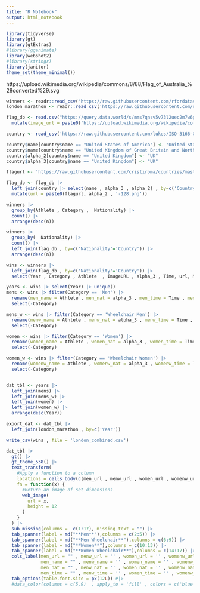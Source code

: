 ```yaml
---
title: "R Notebook"
output: html_notebook
---
```




```r
library(tidyverse)
library(gt)
library(gtExtras)
#library(gganimate)
library(webshot2)
#library(stringr)
library(janitor)
theme_set(theme_minimal())
```


https://upload.wikimedia.org/wikipedia/commons/8/88/Flag_of_Australia_%28converted%29.svg


```r
winners <- readr::read_csv('https://raw.githubusercontent.com/rfordatascience/tidytuesday/master/data/2023/2023-04-25/winners.csv')
london_marathon <- readr::read_csv('https://raw.githubusercontent.com/rfordatascience/tidytuesday/master/data/2023/2023-04-25/london_marathon.csv')

flag_db <- read.csv("https://query.data.world/s/mms7qnsv5v73l2uec2m7w6pk25s3i3", header=TRUE) |>
  mutate(image_url = paste0('https://upload.wikimedia.org/wikipedia/commons/8/88/' , Images.File.Name))

country <- read_csv('https://raw.githubusercontent.com/lukes/ISO-3166-Countries-with-Regional-Codes/master/all/all.csv' ) |> clean_names() 

country$name[country$name == "United States of America"] <- "United States"
country$name[country$name == "United Kingdom of Great Britain and Northern Ireland"] <- "United Kingdom"
country$alpha_2[country$name == "United Kingdom"] <- "UK"
country$alpha_3[country$name == "United Kingdom"] <- "UK"

flagurl <- 'https://raw.githubusercontent.com/cristiroma/countries/master/data/flags/PNG-128/'

flag_db <- flag_db |> 
  left_join(country |> select(name , alpha_3 , alpha_2) , by=c('Country'='name')) |>
  mutate(url = paste0(flagurl, alpha_2 , '-128.png'))

```





```r
winners |>
  group_by(Athlete , Category ,  Nationality) |>
  count() |>
  arrange(desc(n))
```




```r
winners |>
  group_by(  Nationality) |>
  count() |>
  left_join(flag_db , by=c('Nationality'='Country')) |>
  arrange(desc(n))
```






```r
wins <- winners |>
  left_join(flag_db , by=c('Nationality'='Country')) |>
  select(Year , Category , Athlete  , ImageURL , alpha_3 , Time, url, Nationality )

years <- wins |> select(Year) |> unique()
mens <- wins |> filter(Category == 'Men') |> 
  rename(men_name = Athlete , men_nat = alpha_3 , men_time = Time , men_url = ImageURL) |>
  select(-Category)

mens_w <- wins |> filter(Category == 'Wheelchair Men') |>
  rename(menw_name = Athlete , menw_nat = alpha_3 , menw_time = Time , menw_url = ImageURL) |>
  select(-Category)

women <- wins |> filter(Category == 'Women') |>
  rename(women_name = Athlete , women_nat = alpha_3 , women_time = Time , women_url = ImageURL) |>
  select(-Category)

women_w <- wins |> filter(Category == 'Wheelchair Women') |>
  rename(womenw_name = Athlete , womenw_nat = alpha_3 , womenw_time = Time , womenw_url = ImageURL) |>
  select(-Category)


dat_tbl <- years |>
  left_join(mens) |>
  left_join(mens_w) |>
  left_join(women) |>
  left_join(women_w) |>
  arrange(desc(Year))

export_dat <- dat_tbl |>
  left_join(london_marathon , by=c('Year'))

```


```r
write_csv(wins , file = 'london_combined.csv')
```



```r
dat_tbl |>
  gt() |>
  gt_theme_538() |>
  text_transform(
    #Apply a function to a column
    locations = cells_body(c(men_url , menw_url , women_url , womenw_url)),
    fn = function(x) {
      #Return an image of set dimensions
      web_image(
        url = x,
        height = 12
      )
    }
  ) |>
  sub_missing(columns =  c(1:17), missing_text = "") |>
  tab_spanner(label = md("**Men**"),columns = c(2:5)) |>
  tab_spanner(label = md("**Men Wheelchair**"),columns = c(6:9)) |>
  tab_spanner(label = md("**Women**"),columns = c(10:13)) |>
  tab_spanner(label = md("**Women Wheelchair**"),columns = c(14:17)) |>
  cols_label(men_url = "" , menw_url = '' , women_url = '' , womenw_url = '' ,
             men_name = "" , menw_name = '' , women_name = '' , womenw_name = '' ,
             men_nat = "" , menw_nat = '' , women_nat = '' , womenw_nat = '' , 
             men_time = "" , menw_time = '' , women_time = '' , womenw_time = '' , Year = '') |>
  tab_options(table.font.size = px(12L)) #|>
  #data_color(columns = c(5,9)  , apply_to = 'fill' , colors = c('blue','yellow')  )
  
```




```r

```



```r

```




```r

```

